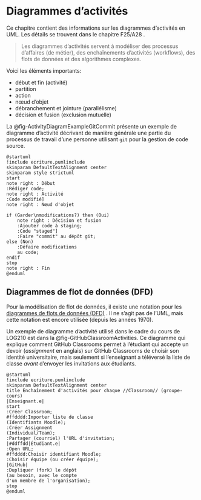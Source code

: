# Diagrammes d'activités

Ce chapitre contient des informations sur les diagrammes d'activités en UML. Les détails se trouvent dans le chapitre F25/A28\ \faBook<i class="fa-solid fa-book"></i>.

> Les diagrammes d'activités servent à modéliser des processus d'affaires (de métier), des enchaînements d'activités (workflows), des flots de données et des algorithmes complexes.

Voici les éléments importants:

- début et fin (activité)
- partition
- action
- nœud d'objet
- débranchement et jointure (parallélisme)
- décision et fusion (exclusion mutuelle)

La @fig-ActivityDiagramExampleGitCommit présente un exemple de diagramme d'activité décrivant de manière générale une partie du processus de travail d'une personne utilisant `git` pour la gestion de code source. 

```.plantuml
@startuml
!include ecriture.pumlinclude
skinparam DefaultTextAlignment center
skinparam style strictuml
start
note right : Début
:Rédiger code;
note right : Activité
:Code modifié]
note right : Nœud d'objet

if (Garder\nmodifications?) then (Oui)
    note right : Décision et fusion
    :Ajouter code à staging;
    :Code "staged"]
    :Faire "commit" au dépôt git;    
else (Non)
    :Défaire modifications
    au code;
endif
stop
note right : Fin
@enduml
```

## Diagrammes de flot de données (DFD)

Pour la modélisation de flot de données, il existe une notation pour les [diagrammes de flots de données (DFD)](https://fr.wikipedia.org/wiki/Diagramme_de_flux_de_donn%C3%A9es)\ \faWikipediaW<i class="fa-brands fa-wikipedia-w"></i>.
Il ne s'agit pas de l'UML, mais cette notation est encore utilisée (depuis les années 1970).

Un exemple de diagramme d'activité utilisé dans le cadre du cours de LOG210 est dans la @fig-GitHubClassroomActivities. Ce diagramme qui explique comment GitHub Classrooms permet à l'étudiant qui accepte un devoir (*assignment* en anglais) sur GitHub Classrooms de choisir son identité universitaire, mais seulement si l'enseignant a téléversé la liste de classe *avant* d'envoyer les invitations aux étudiants.

```.plantuml
@startuml
!include ecriture.pumlinclude
skinparam DefaultTextAlignment center
title Enchaînement d'activités pour chaque //Classroom// (groupe-cours)
|Enseignant.e|
start
:Créer Classroom;
#ffdddd:Importer liste de classe
(Identifiants Moodle);
:Créer Assignment
(Individual/Team);
:Partager (courriel) l'URL d'invitation;
|#ddffdd|Étudiant.e|
:Open URL;
#ffdddd:Choisir identifiant Moodle;
:Choisir équipe (ou créer équipe);
|GitHub|
:Dupliquer (fork) le dépôt
(au besoin, avec le compte
d'un membre de l'organisation);
stop
@enduml
```

